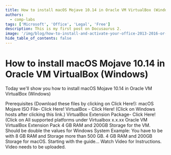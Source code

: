 ```yaml
---
title: How to install macOS Mojave 10.14 in Oracle VM VirtualBox (Windows)
authors:
  - comp-labs
tags: ['Microsoft', 'Office', 'Legal', 'Free']
description: This is my first post on Docusaurus 2.
image: '/img/blog/how-to-install-and-activate-your-office-2013-2016-or-2019-for-free.jpg'
hide_table_of_contents: false
---
```

# How to install macOS Mojave 10.14 in Oracle VM VirtualBox (Windows)

Today we'll show you how to install macOS Mojave 10.14 in Oracle VM VirtualBox (Windows)
<!-- truncate -->
Prerequisites (Download these files by clicking on Click Here!):
macOS Mojave ISO File- Click Here!
VirtualBox - Click Here! (Click on Windows hosts after clicking this link.)
VirtualBox Extension Package- Click Here! (Click on All supported platforms under Virtualbox x.x.xx Oracle VM VirtualBox Extension Pack
4 GB RAM and 200GB Storage for the VM. Should be double the values for Windows System Example: You have to be with 8 GB RAM and Storage more than 500 GB. 4 GB RAM and 200GB Storage for macOS.
Starting with the guide...
Watch Video for Instructions.
Video needs to be uploaded.